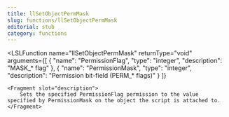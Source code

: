 ```yaml
---
title: llSetObjectPermMask
slug: functions/llSetObjectPermMask
editorial: stub
category: functions
---
```


<LSLFunction
	name="llSetObjectPermMask"
	returnType="void"
	arguments={[
	{
		"name": "PermissionFlag",
		"type": "integer",
		"description": "MASK_* flag"
	},
	{
		"name": "PermissionMask",
		"type": "integer",
		"description": "Permission bit-field (PERM_* flags)"
	}
]}
>
	<Fragment slot="description">
		Sets the specified PermissionFlag permission to the value specified by PermissionMask on the object the script is attached to.
	</Fragment>
</LSLFunction>
